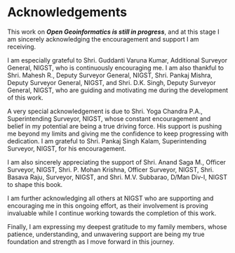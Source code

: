 # Acknowledgements {.unnumbered}

This work on ***Open Geoinformatics is still in progress***, and at this stage I am sincerely acknowledging the encouragement and support I am receiving.  

I am especially grateful to Shri. Guddanti Varuna Kumar, Additional Surveyor General, NIGST, who is continuously encouraging me. 
I am also thankful to Shri. Mahesh R., Deputy Surveyor General, NIGST, Shri. Pankaj Mishra, Deputy Surveyor General, NIGST, and Shri. D.K. Singh, Deputy Surveyor General, 
NIGST, who are guiding and motivating me during the development of this work.  

A very special acknowledgement is due to Shri. Yoga Chandra P.A., Superintending Surveyor, NIGST, whose constant encouragement and 
belief in my potential are being a true driving force. His support is pushing me beyond my limits and giving me the confidence to keep progressing with dedication. 
I am grateful to Shri. Pankaj Singh Kalam, Superintending Surveyor, NIGST, for his encouragement.  

I am also sincerely appreciating the support of Shri. Anand Saga M., Officer Surveyor, NIGST, Shri. P. Mohan Krishna, Officer Surveyor, NIGST, 
Shri. Basava Raju, Surveyor, NIGST, and Shri. M.V. Subbarao, D/Man Div-I, NIGST to shape this book.  

I am further acknowledging all others at NIGST who are supporting and encouraging me in this ongoing effort, as their involvement is proving invaluable 
while I continue working towards the completion of this work.  

Finally, I am expressing my deepest gratitude to my family members, whose patience, understanding, and unwavering support are being my true foundation and strength 
as I move forward in this journey.  
